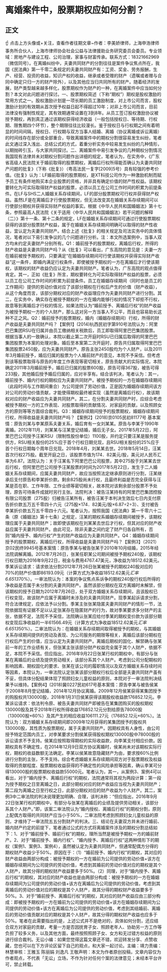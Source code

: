 # 离婚案件中，股票期权应如何分割？
## 正文
☝ 点击上方头像或+关注，查看作者往期文章~作者：李美娇律师，上海申浩律师事务所合伙人，上海市律师协会社会公益与法律援助业务研究委员会委员。专业领域：房地产与建设工程、公司治理，家事与财富传承。联系方式：18321662969（微信同号）。在离婚纠纷中，夫妻共同财产的分割往往是案件争议焦点所在，我国《民法典》第一千零二条规定的夫妻共同财产有：工资、奖金、劳务报酬，生产、经营、投资的收益，知识产权的收益，继承或者受赠的财产（遗嘱或者赠与合同中确定只归一方的财产除外），以及其他应当归共同所有的财产。随着经济的发展，财产类型越来越多样化，股票期权作为财产的一种，在离婚案件中应当如何分割？本文对此问题进行探讨。一、股票期权简述（下称“期权”）期权是股权激励的常用方式之一。股权激励计划是一项长期的员工激励制度，对上市公司而言，股权激励计划的有效期从首次授予权益日起不得超过10年；对非上市公司而言，目前法律没有强制性规定，其有效期通常设置在3到8年。从员工签订股权激励协议被授予期权，再到真正通过该期权获得经济收益（一般包括授权日、等待期、行权期、限售期四个环节），整个期限往往比较漫长。鉴于授权日与行权期之间有着明显的时间间隔，授权日、行权期与双方当事人结婚、离婚（协议离婚或诉讼离婚）的时间线存在部分或全部重合，导致离婚案件中的期权分割很容易发生纠纷，笔者此文通过深入浅出、总结公式的方式，着重分析实务中较易发生纠纷的几种情形，以期抛砖引玉，与大家共同探讨。二、离婚案件中易引发争议的几种期权分割情况我国现有法律并未对期权分割问题作出详细的规定，笔者认为，在实务中，《广东省高级人民法院关于婚前取得的股票期权，离婚后行权所得能否确认为夫妻共同财产问题的批复》（下称《批复》）（粤高法民一复字[2009]5号）具有较强的参考价值。《批复》认为：LF婚前取得的股票期权，是XT科技公司作为一种激励机制而赋予员工有条件地购买本企业股票的资格，并非具有确定价值的财产性权益。该期权要转化为可实际取得财产权益的股票，必须以员工在公司工作时间的积累为前提条件。在LF与SHS二人婚姻关系存续期间，LF的部分股票期权可行权并获得财产权益。虽然LF是在离婚后才行使股票期权，但无法改变其在婚姻关系存续期间可以行使部分期权并获得实际财产权益的事实。根据《中华人民共和国婚姻法》第十七条，参照最高人民法院《关于适用〈中华人民共和国婚姻法〉若干问题的解释（二）》第十一条、第十二条的规定，LF在婚姻关系存续期间可通过行使股票期权获得的该部分股票财产权益，属于在婚姻关系存续期间明确可以取得的财产性收益，宜认定为夫妻共同财产。结合上述《批复》的相关规定及司法实务中的具体情况，笔者对以下易引发争议的几个问题进行分析。注：本文所选案例中，当事人双方均未约定夫妻财产分别所有。Q1：婚前授予的股票期权，离婚后行权，所得的财产收益是夫妻共同财产吗？从《批复》可以看出，广东高院的意见是：夫妻一方在婚前被授予期权的，只要满足“在婚姻存续期间可行使该期权并获得实际财产收益”这一条件，即婚内满足行权条件，即使被授予期权的一方在离婚后才行使该期权，该期权的财产收益仍应认定为夫妻共同财产。笔者认为，广东高院的观点值得肯定。其一，正如《批复》所言，期权要转化为可实际取得财产权益的股票，必须以员工在公司工作时间的积累为前提条件。员工在婚姻存续期间（同时也是员工的工作期间）提供的劳动价值对应了该部分期权在行权后产生的价值（财产收益），从这个角度而言，该部分期权对应的财产收益理应作为夫妻共同财产进行分割。其二，在实务中，确实存在被授予期权的一方在婚内能够行权的情况下却拒不行权，故意等到离婚后才行权的情况，如果法院认为“婚前授予、离婚后行权”的财产收益为被授予期权一方的个人财产，那么这对另一方当事人不公平，而且也容易助长这种不正之风。Q2：婚前授予的股票期权，婚内（婚姻存续期间）行权，所得的财产收益是夫妻共同财产吗？【案例1】(2014)杭西民初字第910号法院认为：阿里巴巴集团RSU在归属并由员工缴纳相关税款后，员工即取得阿里巴巴集团股票。根据当事人的一致确认，本院以截止第二次开庭时RSU已归属后取得的阿里巴巴集团股票为本案的处理对象。婚后至本案第二次开庭时，原告共归属取得阿里巴巴集团股票2450股，应为夫妻共同财产。原告主张2450股均为个人财产，以及2011年3月婚前授予，婚后归属的股票为个人婚前财产的意见，本院不予采信。但考虑到该等股票取得与原告的年度工作表现等密切相关，原告贡献大的实际情况，本院确定2011年3月婚前授予，婚后已归属的股票600股，原告可得367股，被告可得233股，其他婚后授予婚后归属的，应对半享有。结合该判决，笔者认为：其一，婚前授予、婚内行权的期权应为夫妻共同财产。被授予期权的一方在婚姻存续期间（此段时间与工作期间重合）为公司提供了劳动价值，正是因为婚姻存续期间该方对公司的劳动价值贡献，才能使得期权最终被实现（虽然是离婚后行权），故该期权对应的财产收益应为夫妻共同财产。其二，在分割夫妻共同财产时，应综合考虑被授予期权一方的工作表现、对股票取得的贡献情况、对家庭的贡献，以及照顾女方的原则等等方面综合裁判。Q3：婚姻存续期间授予的股票期权，婚姻存续期间行权，所得收益是夫妻共同财产吗？【案例2】(2018)京0105民初81177号 基本案情：原告刘某与李某原系夫妻关系，婚后育有一女刘某某。原告与李某于1990年离婚。2012年11月，刘某某与汪某登记结婚，婚后无子女。2017年5月22日，阿里巴巴公司授予汪某RSU（限制性股份单位）1100股，并约定只要汪某是服务提供方，RSU相关股份的25%应于首个行权日期兑现，且RSU相关股份的25%应于首个行权日期每个周年日兑现。2018年4月，刘某某去世。2018年5月14日，汪某首次行权275股。截至开庭之日，该股票市值为174．82美元/股，美元对人民币汇率为6.87。法院认为：关于汪某名下阿里巴巴公司股票，其中275股于刘某某去世后行权，但阿里巴巴公司授予汪某股票的时间为2017年5月22日，发生于二人婚姻关系存续期间，应属夫妻共同财产，故应当按照法定继承原则进行分割，汪某继承后支付原告和李某折价款。剩余825股尚未行权，且最终利益是否完全获得与汪某是否在职、工作年限、工作业绩等密切相关，故本院对该剩余部分股票不予处理，原告可待条件成就时另行主张。法院判决：被告汪某持有的阿里巴巴集团控股有限公司股票（275股）归被告汪某所有，被告汪某于本判决生效后七日内支付原告折价款五万五千零四十六元（275股×174．82美元/股×6.87÷2÷3）、支付被告李某折价款五万五千零四十六元。笔者认为，按照我国《民法典》第一千零六十二条（原《婚姻法》第十七条）之规定，汪某的期权系婚姻存续期间被授予，该期权理应属于夫妻共同财产；故即使该期权在刘某某去世后才行权，但其对应的财产收益应属于夫妻共同财产。由此可见，除非夫妻之间约定了财产归各自所有，否则“婚内授予、婚内行权”产生的财产收益应为夫妻共同财产。Q4：婚姻存续期间授予的股票期权，离婚后行权，所得收益是夫妻共同财产吗？【案例3】（2021）京02民终9945号基本案情：原告季某与被告张某于2010年10月结婚，2015年经法院调解离婚。2012年7月26日，张某任职某公司期间被授予期权240股，该期权行权日期为2016年9月22日，税金与费用4767.47美元，净收益为18512.62美元。季某诉讼请求：请求依法分割2012年7月26日张某被授予的期权240股对应的70%的财产价值即86193.09元（计算方式为净收益18512.62美元*汇率6.6513*70%）。一审法院认为：本案的争议焦点系诉争的期权240股行权后所得的净收益是否属于未分割的夫妻共同财产。虽然该部分期权在双方离婚时未解禁，但该期权的授予日期为2012年7月26日，处于双方婚姻关系存续期间，且该股权已行权变现，故该财产应属于离婚时未涉及的夫妻共同财产。现季某起诉请求分割，符合法律规定，应依法予以分割。季某主张张某隐匿夫妻共同财产的情形一节，法院依据现有证据不足以认定张某存在隐匿财产的行为，故对季某要求多分财产的主张，依据不足，法院不予采信，法院确认张某应给付季某的期权变价款为该部分期权变现后净收益的一半61566.49元（计算方式为净收益18512.62美元*汇率6.6513*50%）。二审法院认为：在婚姻关系存续期间取得被授予的期权，与其婚姻关系存续期间提供的劳动及表现、为公司服务的期限等相关，离婚后该部分期权在行权后产生的价值，应当认定为夫妻共同财产。离婚后期权的固化、解禁确与张某前一年的工作业绩有关，但张某主张该部分财产权益完全属于其个人财产，依据不足，本院不予采信。但应指出，2016年9月22日张某行权的期权中，有部分与张某在离婚后的业绩及提供劳动相关，该部分系其个人财产。考虑到公司分配期权的影响因素、期权固化的要求、张某在该公司的履职情况以及双方婚姻关系存续时间等因素，本院认为，一审法院认定张某该部分期权行权后全部是夫妻共同财产虽有不妥，但具体分配结果体现了照顾妇女儿童权益的原则，本院对于一审法院判决结果予以维持。【案例4】(2018)冀0227民初617号基本案情：原告李某与被告侯某于2008年8月登记结婚，2014年12月协议离婚。2009年12月侯某获得某集团授予的购股权共130000股，2018年1月31日侯某获得该期股权收益款176852.12元。李某诉讼请求：依法判令原、被告夫妻共同财产即被告在某集团购买的股权期权130000股及其于2018年行权所得收益176852.12元分割给原告78000股（130000股×60%）及其产生的相应收益106111.27元（176852.12元×60%）。法院认为：双方婚姻关系存续期间即2009年12月获得的某集团授予的股权共130000股，其性质为股票期权，属于夫妻共同财产。因期权具有人身性，由公司授予特定范围内员工，对李某要求分割侯某获得股权期权130000股中78000股的诉讼请求不予支持。侯某应按照取得期权的实际收益款，向李某支付相应价款。因期权具有不确定性，在2014年12月9日双方协议离婚时，侯某尚未对该期权实际行权，期权的收益数额无法确定。李某以侯某故意隐藏财产为由，要求按60%比例进行分割的主张，不予支持。综合考虑婚姻关系存续期间双方对于股票期权及权益取得的贡献程度、股票期权收益获得的不确定性的风险承担等因素，确认李某可分得130000股的股票期权收益款55000元。笔者认为，其一，从案例3、案例4可以看出，对于“婚内授予、离婚后行权”的期权，法院通常将其视为两段计算：第一段为授予期权之日至离婚之日，此部分期权对应的财产收益应当视为夫妻共同财产；第二段为离婚之日至行权之日，此部分期权对应的财产收益为个人财产。其二，案例3中二审法院的判决说理更加明确、合理，该判决称：“但应指出，2016年9月22日张某行权的期权中，有部分与张某在离婚后的业绩及提供劳动相关，该部分系其个人财产。”即，该案二审法院认为“婚内授权、离婚后行权”的期权分割，原则上配偶方取得的共同财产应当小于50%，二审法院考虑到照顾妇女儿童权益的原则，才维持了一审法院五五分割财产的判决。三、结论在夫妻双方并未进行婚前、婚内财产约定的前提下，笔者通过公式的方式将离婚案件涉及的期权分割总结如下：1、对于“婚前授予、婚前行权”的期权，理所当然是被授予期权一方的婚前财产。2、对于“婚前授予、婚内行权”、“婚内授予、离婚后行权”这两种情形下的期权（案例1、案例3、案例4），虽然被认定为夫妻共同财产，但通常配偶方分得的期权财产收益少于50%。原因在于：（1）“婚前授予、婚内行权”的期权，其对应的财产收益由两部分构成：被授予期权的一方在婚前为公司提供的劳动价值+该方在婚姻存续期间为公司提供的劳动价值，考虑到其婚前的劳动价值对应的期权是其个人财产，故其分得的期权财产收益要多于50%。（2）同理，对于“婚内授予、离婚后行权”的期权，其对应的财产收益也是由两部分构成：被授予期权的一方在婚姻存续期间为公司提供的劳动价值+该方在离婚后为公司提供的劳动价值，考虑到其离婚后的劳动价值对应的期权是其个人财产，故其分得的期权财产收益要多于50%。3、对于“婚前授予、离婚后行权”的期权，其对应的财产收益应由三部分构成：即被授予期权的一方在婚前为公司提供的劳动价值+该方在婚姻存续期间为公司提供的劳动价值+该方在离婚后为公司提供的劳动价值，考虑到其结婚前、离婚后的劳动价值贡献对应的期权是其个人财产，故其分得的期权财产收益也应多于50%。笔者在此需要指出的是，上述公式并不是绝对的，具体如何分割，还应结合双方对家庭的贡献，考量一方是否因抚育子女、照顾老年人、协助另一方工作等负担了较多义务，以及其他方面，最终按照照顾子女、女方和无过错方权益的原则进行综合裁判。无讼小编：如果您觉得这篇文章还不错，欢迎转发分享、点赞收藏，您也可以在下方评论区留下自己的观点，和大家一起讨论。主编：靖力责编：林慧审核：王雅玉 陈丽娟 刘逸凡 王敬声明：本文为作者原创投稿，文章内容仅为作者观点，不代表「无讼」立场，不作为针对任何个案的法律意见；未经本平台许可，禁止转载。